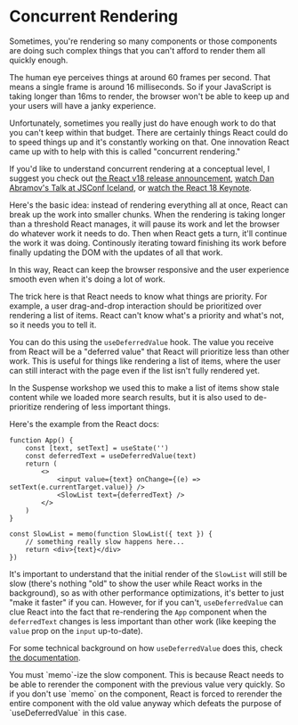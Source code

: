 # Concurrent Rendering

Sometimes, you're rendering so many components or those components are doing
such complex things that you can't afford to render them all quickly enough.

The human eye perceives things at around 60 frames per second. That means a
single frame is around 16 milliseconds. So if your JavaScript is taking longer
than 16ms to render, the browser won't be able to keep up and your users will
have a janky experience.

Unfortunately, sometimes you really just do have enough work to do that you
can't keep within that budget. There are certainly things React could do to
speed things up and it's constantly working on that. One innovation React came
up with to help with this is called "concurrent rendering."

If you'd like to understand concurrent rendering at a conceptual level, I
suggest you check out
[the React v18 release announcement](https://react.dev/blog/2022/03/29/react-v18#what-is-concurrent-react),
[watch Dan Abramov's Talk at JSConf Iceland](https://www.youtube.com/watch?v=nLF0n9SACd4),
or [watch the React 18 Keynote](https://youtu.be/FZ0cG47msEk?si=oy9iSsdmryL9IXub&t=1155).

Here's the basic idea: instead of rendering everything all at once, React can
break up the work into smaller chunks. When the rendering is taking longer than
a threshold React manages, it will pause its work and let the browser do
whatever work it needs to do. Then when React gets a turn, it'll continue the
work it was doing. Continously iterating toward finishing its work before
finally updating the DOM with the updates of all that work.

In this way, React can keep the browser responsive and the user experience
smooth even when it's doing a lot of work.

The trick here is that React needs to know what things are priority. For
example, a user drag-and-drop interaction should be prioritized over rendering
a list of items. React can't know what's a priority and what's not, so it needs
you to tell it.

You can do this using the `useDeferredValue` hook. The value you receive from
React will be a "deferred value" that React will prioritize less than other
work. This is useful for things like rendering a list of items, where the user
can still interact with the page even if the list isn't fully rendered yet.

In the Suspense workshop we used this to make a list of items show stale content
while we loaded more search results, but it is also used to de-prioritize
rendering of less important things.

Here's the example from the React docs:

```tsx
function App() {
	const [text, setText] = useState('')
	const deferredText = useDeferredValue(text)
	return (
		<>
			<input value={text} onChange={(e) => setText(e.currentTarget.value)} />
			<SlowList text={deferredText} />
		</>
	)
}

const SlowList = memo(function SlowList({ text }) {
	// something really slow happens here...
	return <div>{text}</div>
})
```

It's important to understand that the initial render of the `SlowList` will
still be slow (there's nothing "old" to show the user while React works in the
background), so as with other performance optimizations, it's better to just
"make it faster" if you can. However, for if you can't, `useDeferredValue` can
clue React into the fact that re-rendering the `App` component when the
`deferredText` changes is less important than other work (like keeping the
`value` prop on the `input` up-to-date).

For some technical background on how `useDeferredValue` does this, check
[the documentation](https://react.dev/reference/react/useDeferredValue).

<callout-warning>
	You must `memo`-ize the slow component. This is because React needs to be able
	to rerender the component with the previous value very quickly. So if you
	don't use `memo` on the component, React is forced to rerender the entire
	component with the old value anyway which defeats the purpose of
	`useDeferredValue` in this case.
</callout-warning>
